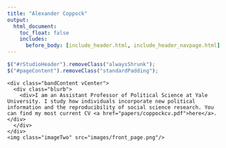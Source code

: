```yaml
---
title: "Alexander Coppock"
output:
  html_document:
    toc_float: false
    includes:
      before_body: [include_header.html, include_header_navpage.html]
---
```



```js
$("#rStudioHeader").removeClass("alwaysShrunk");
$("#pageContent").removeClass("standardPadding");
```


<!--html_preserve-->

<div id="homeContent">
  

  <div class="band full blue first leftText">
    <div class="bandContent vCenter">
      <div class="blurb">
        <div>I am an Assistant Professor of Political Science at Yale University. I study how individuals incorporate new political information and the reproducibility of social science research. You can find my most current CV <a href="papers/coppockcv.pdf">here</a>.</div>
      </div>
    </div>
    <img class="imageTwo" src="images/front_page.png"/>
  </div>

</div>

<!--/html_preserve-->


<!--html_preserve-->
<!--
<div id="homeContent">
  <div class="band full blue first rightText">
    <div class="bandContent vCenter">
      <div class="blueBar">
              <div id="textSpace">
        .
              </div>
              </br></br></br>
                <div>
                        <img src="images/front_page.png" height="300px" width="300px">        
               </div>
      </div>
    </div>
  </div>
</div>
-->
<!--/html_preserve-->

<!--
<img class="imageOne" src="images/bad_headshot.jpg"/>
-->

